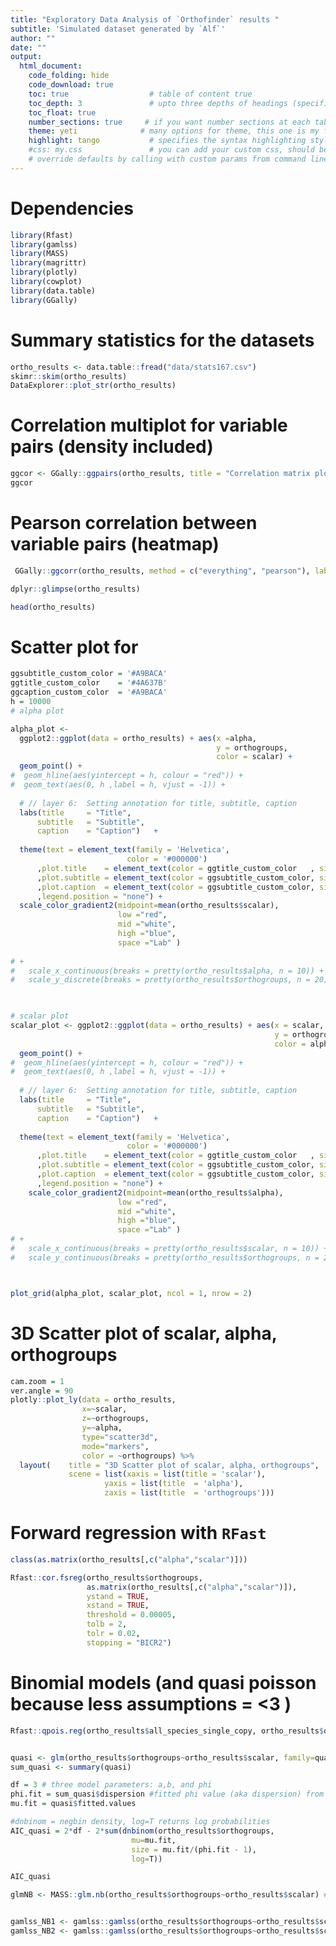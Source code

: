```yaml
---
title: "Exploratory Data Analysis of `Orthofinder` results "
subtitle: 'Simulated dataset generated by `Alf`'
author: ""
date: ""
output: 
  html_document:
    code_folding: hide
    code_download: true
    toc: true                  # table of content true
    toc_depth: 3               # upto three depths of headings (specified by #, ## and ###)
    toc_float: true
    number_sections: true     # if you want number sections at each table header
    theme: yeti              # many options for theme, this one is my favorite.
    highlight: tango           # specifies the syntax highlighting style
    #css: my.css               # you can add your custom css, should be in same folder
    # override defaults by calling with custom params from command line https://bookdown.org/yihui/rmarkdown/params-knit.html 15.3.2
---
```


# Dependencies

```r
library(Rfast)
library(gamlss)
library(MASS)
library(magrittr)
library(plotly)
library(cowplot)
library(data.table)
library(GGally)
```


# Summary statistics for the datasets

```r
ortho_results <- data.table::fread("data/stats167.csv")
skimr::skim(ortho_results)
DataExplorer::plot_str(ortho_results) 
```


# Correlation multiplot for variable pairs (density included)

```r

ggcor <- GGally::ggpairs(ortho_results, title = "Correlation matrix plot (diagonal with estimated density)")
ggcor
```


# Pearson correlation between variable pairs (heatmap)

```r
 GGally::ggcorr(ortho_results, method = c("everything", "pearson"), label = TRUE) 
```

```r
dplyr::glimpse(ortho_results)
```



```r
head(ortho_results)
```



# Scatter plot for 

```r
ggsubtitle_custom_color = '#A9BACA' 
ggtitle_custom_color    = '#4A637B' 
ggcaption_custom_color  = '#A9BACA' 
h = 10000
# alpha plot

alpha_plot <-
  ggplot2::ggplot(data = ortho_results) + aes(x =alpha, 
                                              y = orthogroups,
                                              color = scalar) + 
  geom_point() + 
#  geom_hline(aes(yintercept = h, colour = "red")) +
#  geom_text(aes(0, h ,label = h, vjust = -1)) +
  
  # // layer 6:  Setting annotation for title, subtitle, caption
  labs(title     = "Title",
      subtitle   = "Subtitle",
      caption    = "Caption")   +
  
  theme(text = element_text(family = 'Helvetica',
                          color = '#000000')
      ,plot.title    = element_text(color = ggtitle_custom_color   , size = 14, face = "bold" , hjust = 0.5)
      ,plot.subtitle = element_text(color = ggsubtitle_custom_color, size = 9                , hjust = 1)
      ,plot.caption  = element_text(color = ggsubtitle_custom_color, size = 7, face = "italic")
      ,legend.position = "none") +
  scale_color_gradient2(midpoint=mean(ortho_results$scalar), 
                        low ="red",
                        mid ="white",
                        high ="blue",
                        space ="Lab" )
  
# +
#   scale_x_continuous(breaks = pretty(ortho_results$alpha, n = 10)) +
#   scale_y_discrete(breaks = pretty(ortho_results$orthogroups, n = 20))


  
# scalar plot
scalar_plot <- ggplot2::ggplot(data = ortho_results) + aes(x = scalar, 
                                                           y = orthogroups,
                                                           color = alpha ) + 
  geom_point() +
#  geom_hline(aes(yintercept = h, colour = "red")) +
#  geom_text(aes(0, h ,label = h, vjust = -1)) +
  
  # // layer 6:  Setting annotation for title, subtitle, caption
  labs(title     = "Title",
      subtitle   = "Subtitle",
      caption    = "Caption")   +
  
  theme(text = element_text(family = 'Helvetica',
                          color = '#000000')
      ,plot.title    = element_text(color = ggtitle_custom_color   , size = 14, face = "bold" , hjust = 0.5)
      ,plot.subtitle = element_text(color = ggsubtitle_custom_color, size = 9                , hjust = 1)
      ,plot.caption  = element_text(color = ggsubtitle_custom_color, size = 7, face = "italic")
      ,legend.position = "none") +
    scale_color_gradient2(midpoint=mean(ortho_results$alpha), 
                        low ="red",
                        mid ="white",
                        high ="blue",
                        space ="Lab" )
# +
#   scale_x_continuous(breaks = pretty(ortho_results$scalar, n = 10)) +
#   scale_y_continuous(breaks = pretty(ortho_results$orthogroups, n = 20))



plot_grid(alpha_plot, scalar_plot, ncol = 1, nrow = 2)
```


# 3D Scatter plot of scalar, alpha, orthogroups

```r
cam.zoom = 1
ver.angle = 90
plotly::plot_ly(data = ortho_results,
                x=~scalar, 
                z=~orthogroups, 
                y=~alpha,
                type="scatter3d", 
                mode="markers", 
                color = ~orthogroups) %>%
  layout(    title = "3D Scatter plot of scalar, alpha, orthogroups",
             scene = list(xaxis = list(title = 'scalar'),
                     yaxis = list(title  = 'alpha'),
                     zaxis = list(title  = 'orthogroups')))


```

# Forward regression with `RFast`

```r
class(as.matrix(ortho_results[,c("alpha","scalar")]))

Rfast::cor.fsreg(ortho_results$orthogroups, 
                 as.matrix(ortho_results[,c("alpha","scalar")]), 
                 ystand = TRUE, 
                 xstand = TRUE, 
                 threshold = 0.00005, 
                 tolb = 2, 
                 tolr = 0.02, 
                 stopping = "BICR2") 

```


# Binomial models (and quasi poisson because less assumptions = <3 )

```r


Rfast::qpois.reg(ortho_results$all_species_single_copy, ortho_results$orthogroups, full = FALSE, tol = 1e-09,maxiters = 100)


quasi <- glm(ortho_results$orthogroups~ortho_results$scalar, family=quasipoisson) #quasipoisson
sum_quasi <- summary(quasi) 

df = 3 # three model parameters: a,b, and phi
phi.fit = sum_quasi$dispersion #fitted phi value (aka dispersion) from summary(quasi)
mu.fit = quasi$fitted.values 

#dnbinom = negbin density, log=T returns log probabilities
AIC_quasi = 2*df - 2*sum(dnbinom(ortho_results$orthogroups, 
                           mu=mu.fit, 
                           size = mu.fit/(phi.fit - 1), 
                           log=T))

AIC_quasi

glmNB <- MASS::glm.nb(ortho_results$orthogroups~ortho_results$scalar) #negative binomial


gamlss_NB1 <- gamlss::gamlss(ortho_results$orthogroups~ortho_results$scalar, family = "NBI") 
gamlss_NB2 <- gamlss::gamlss(ortho_results$orthogroups~ortho_results$scalar, family = "NBII")

```




